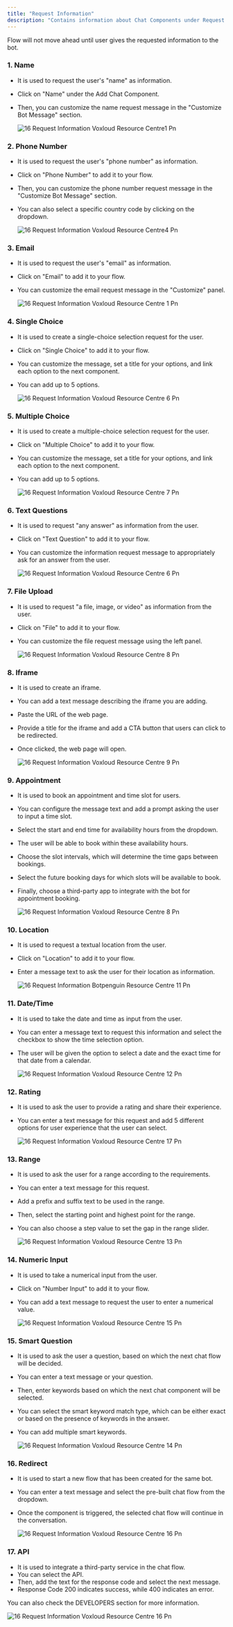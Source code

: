 ```yaml
---
title: "Request Information"
description: "Contains information about Chat Components under Request Information."
---
```


<Info>
  Flow will not move ahead until user gives the requested information to the bot.
</Info>

### **1. Name**

- It is used to request the user's "name" as information.
- Click on "Name" under the Add Chat Component.
- Then, you can customize the name request message in the "Customize Bot Message" section.

  ![16 Request Information Voxloud Resource Centre1 Pn](/images/how-botpenguin-works/request-info/16.request_information__Voxloud_resource_centre1.png)

### **2. Phone Number**

- It is used to request the user's "phone number" as information.
- Click on "Phone Number" to add it to your flow.
- Then, you can customize the phone number request message in the "Customize Bot Message" section.
- You can also select a specific country code by clicking on the dropdown.

  ![16 Request Information Voxloud Resource Centre4 Pn](/images/how-botpenguin-works/request-info/16.request_information__Voxloud_resource_centre4.png)

### **3. Email**

- It is used to request the user's "email" as information.
- Click on "Email" to add it to your flow.
- You can customize the email request message in the "Customize" panel.

  ![16 Request Information  Voxloud Resource Centre 1 Pn](/images/how-botpenguin-works/request-info/16.request_information__Voxloud_resource_centre3.png)

### **4. Single Choice**

- It is used to create a single-choice selection request for the user.
- Click on "Single Choice" to add it to your flow.
- You can customize the message, set a title for your options, and link each option to the next component.
- You can add up to 5 options.

  ![16 Request Information  Voxloud Resource Centre 6 Pn](/images/how-botpenguin-works/request-info/16.request_information__Voxloud_resource_centre6.png)

### **5. Multiple Choice**

- It is used to create a multiple-choice selection request for the user.
- Click on "Multiple Choice" to add it to your flow.
- You can customize the message, set a title for your options, and link each option to the next component.
- You can add up to 5 options.

  ![16 Request Information  Voxloud Resource Centre 7 Pn](/images/how-botpenguin-works/request-info/16.request_information__Voxloud_resource_centre5.png)

### **6. Text Questions**

- It is used to request "any answer" as information from the user.
- Click on "Text Question" to add it to your flow.
- You can customize the information request message to appropriately ask for an answer from the user.

  ![16 Request Information  Voxloud Resource Centre 6 Pn](/images/how-botpenguin-works/request-info/16.request_information__Voxloud_resource_centre7.png)

### **7. File Upload**

- It is used to request "a file, image, or video" as information from the user.
- Click on "File" to add it to your flow.
- You can customize the file request message using the left panel.

  ![16 Request Information  Voxloud Resource Centre 8 Pn](/images/how-botpenguin-works/request-info/16.request_information__Voxloud_resource_centre-10.png)

### **8. Iframe**

- It is used to create an iframe.
- You can add a text message describing the iframe you are adding.
- Paste the URL of the web page.
- Provide a title for the iframe and add a CTA button that users can click to be redirected.
- Once clicked, the web page will open.

  ![16 Request Information  Voxloud Resource Centre 9 Pn](/images/how-botpenguin-works/request-info/16.request_information__Voxloud_resource_centre-9.png)

### **9. Appointment**

- It is used to book an appointment and time slot for users.
- You can configure the message text and add a prompt asking the user to input a time slot.
- Select the start and end time for availability hours from the dropdown.
- The user will be able to book within these availability hours.
- Choose the slot intervals, which will determine the time gaps between bookings.
- Select the future booking days for which slots will be available to book.
- Finally, choose a third-party app to integrate with the bot for appointment booking.

  ![16 Request Information  Voxloud Resource Centre 8 Pn](/images/how-botpenguin-works/request-info/16.request_information__Voxloud_resource_centre-8.png)

### **10. Location**

- It is used to request a textual location from the user.
- Click on "Location" to add it to your flow.
- Enter a message text to ask the user for their location as information.

  ![16 Request Information Botpenguin Resource Centre 11 Pn](/images/how-botpenguin-works/request-info/16.request_information__botpenguin_resource_centre-11.png)

### **11. Date/Time**

- It is used to take the date and time as input from the user.
- You can enter a message text to request this information and select the checkbox to show the time selection option.
- The user will be given the option to select a date and the exact time for that date from a calendar.

  ![16 Request Information  Voxloud Resource Centre 12 Pn](/images/how-botpenguin-works/request-info/16.request_information__Voxloud_resource_centre-12.png)

### **12. Rating**

- It is used to ask the user to provide a rating and share their experience.
- You can enter a text message for this request and add 5 different options for user experience that the user can select.

  ![16 Request Information Voxloud Resource Centre 17 Pn](/images/how-botpenguin-works/request-info/16.request_information__Voxloud_resource_centre-17.png)

### **13. Range**

- It is used to ask the user for a range according to the requirements.
- You can enter a text message for this request.
- Add a prefix and suffix text to be used in the range.
- Then, select the starting point and highest point for the range.
- You can also choose a step value to set the gap in the range slider.

  ![16 Request Information  Voxloud Resource Centre 13 Pn](/images/how-botpenguin-works/request-info/16.request_information__Voxloud_resource_centre-13.png)

### **14. Numeric Input**

- It is used to take a numerical input from the user.
- Click on "Number Input" to add it to your flow.
- You can add a text message to request the user to enter a numerical value.

  ![16 Request Information  Voxloud Resource Centre 15 Pn](/images/how-botpenguin-works/request-info/16.request_information__Voxloud_resource_centre-14.png)

### **15. Smart Question**

- It is used to ask the user a question, based on which the next chat flow will be decided.
- You can enter a text message or your question.
- Then, enter keywords based on which the next chat component will be selected.
- You can select the smart keyword match type, which can be either exact or based on the presence of keywords in the answer.
- You can add multiple smart keywords.

  ![16 Request Information  Voxloud Resource Centre 14 Pn](/images/how-botpenguin-works/request-info/16.request_information__Voxloud_resource_centre-15.png)

### **16. Redirect**

- It is used to start a new flow that has been created for the same bot.
- You can enter a text message and select the pre-built chat flow from the dropdown.
- Once the component is triggered, the selected chat flow will continue in the conversation.

  ![16 Request Information  Voxloud Resource Centre 16 Pn](/images/how-botpenguin-works/request-info/16.request_information__Voxloud_resource_centre-16.png)

### **17. API**

- It is used to integrate a third-party service in the chat flow.
- You can select the API.
- Then, add the text for the response code and select the next message.
- Response Code 200 indicates success, while 400 indicates an error.

You can also check the DEVELOPERS section for more information.

![16 Request Information  Voxloud Resource Centre 16 Pn](/images/how-botpenguin-works/request-info/16.request_information__Voxloud_resource_centre1.png)